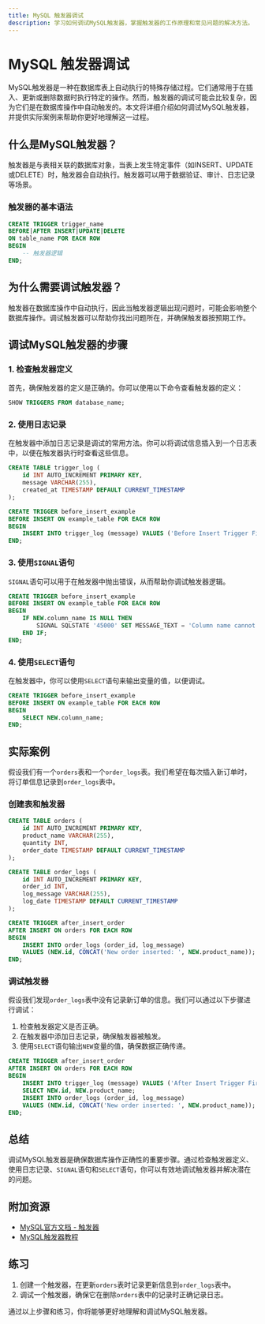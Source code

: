 ```yaml
---
title: MySQL 触发器调试
description: 学习如何调试MySQL触发器，掌握触发器的工作原理和常见问题的解决方法。
---
```


# MySQL 触发器调试

MySQL触发器是一种在数据库表上自动执行的特殊存储过程。它们通常用于在插入、更新或删除数据时执行特定的操作。然而，触发器的调试可能会比较复杂，因为它们是在数据库操作中自动触发的。本文将详细介绍如何调试MySQL触发器，并提供实际案例来帮助你更好地理解这一过程。

## 什么是MySQL触发器？

触发器是与表相关联的数据库对象，当表上发生特定事件（如INSERT、UPDATE或DELETE）时，触发器会自动执行。触发器可以用于数据验证、审计、日志记录等场景。

### 触发器的基本语法

```sql
CREATE TRIGGER trigger_name
BEFORE|AFTER INSERT|UPDATE|DELETE
ON table_name FOR EACH ROW
BEGIN
    -- 触发器逻辑
END;
```

## 为什么需要调试触发器？

触发器在数据库操作中自动执行，因此当触发器逻辑出现问题时，可能会影响整个数据库操作。调试触发器可以帮助你找出问题所在，并确保触发器按预期工作。

## 调试MySQL触发器的步骤

### 1. 检查触发器定义

首先，确保触发器的定义是正确的。你可以使用以下命令查看触发器的定义：

```sql
SHOW TRIGGERS FROM database_name;
```

### 2. 使用日志记录

在触发器中添加日志记录是调试的常用方法。你可以将调试信息插入到一个日志表中，以便在触发器执行时查看这些信息。

```sql
CREATE TABLE trigger_log (
    id INT AUTO_INCREMENT PRIMARY KEY,
    message VARCHAR(255),
    created_at TIMESTAMP DEFAULT CURRENT_TIMESTAMP
);

CREATE TRIGGER before_insert_example
BEFORE INSERT ON example_table FOR EACH ROW
BEGIN
    INSERT INTO trigger_log (message) VALUES ('Before Insert Trigger Fired');
END;
```

### 3. 使用`SIGNAL`语句

`SIGNAL`语句可以用于在触发器中抛出错误，从而帮助你调试触发器逻辑。

```sql
CREATE TRIGGER before_insert_example
BEFORE INSERT ON example_table FOR EACH ROW
BEGIN
    IF NEW.column_name IS NULL THEN
        SIGNAL SQLSTATE '45000' SET MESSAGE_TEXT = 'Column name cannot be null';
    END IF;
END;
```

### 4. 使用`SELECT`语句

在触发器中，你可以使用`SELECT`语句来输出变量的值，以便调试。

```sql
CREATE TRIGGER before_insert_example
BEFORE INSERT ON example_table FOR EACH ROW
BEGIN
    SELECT NEW.column_name;
END;
```

## 实际案例

假设我们有一个`orders`表和一个`order_logs`表。我们希望在每次插入新订单时，将订单信息记录到`order_logs`表中。

### 创建表和触发器

```sql
CREATE TABLE orders (
    id INT AUTO_INCREMENT PRIMARY KEY,
    product_name VARCHAR(255),
    quantity INT,
    order_date TIMESTAMP DEFAULT CURRENT_TIMESTAMP
);

CREATE TABLE order_logs (
    id INT AUTO_INCREMENT PRIMARY KEY,
    order_id INT,
    log_message VARCHAR(255),
    log_date TIMESTAMP DEFAULT CURRENT_TIMESTAMP
);

CREATE TRIGGER after_insert_order
AFTER INSERT ON orders FOR EACH ROW
BEGIN
    INSERT INTO order_logs (order_id, log_message)
    VALUES (NEW.id, CONCAT('New order inserted: ', NEW.product_name));
END;
```

### 调试触发器

假设我们发现`order_logs`表中没有记录新订单的信息。我们可以通过以下步骤进行调试：

1. 检查触发器定义是否正确。
2. 在触发器中添加日志记录，确保触发器被触发。
3. 使用`SELECT`语句输出`NEW`变量的值，确保数据正确传递。

```sql
CREATE TRIGGER after_insert_order
AFTER INSERT ON orders FOR EACH ROW
BEGIN
    INSERT INTO trigger_log (message) VALUES ('After Insert Trigger Fired');
    SELECT NEW.id, NEW.product_name;
    INSERT INTO order_logs (order_id, log_message)
    VALUES (NEW.id, CONCAT('New order inserted: ', NEW.product_name));
END;
```

## 总结

调试MySQL触发器是确保数据库操作正确性的重要步骤。通过检查触发器定义、使用日志记录、`SIGNAL`语句和`SELECT`语句，你可以有效地调试触发器并解决潜在的问题。

## 附加资源

- [MySQL官方文档 - 触发器](https://dev.mysql.com/doc/refman/8.0/en/triggers.html)
- [MySQL触发器教程](https://www.mysqltutorial.org/mysql-triggers/)

## 练习

1. 创建一个触发器，在更新`orders`表时记录更新信息到`order_logs`表中。
2. 调试一个触发器，确保它在删除`orders`表中的记录时正确记录日志。

通过以上步骤和练习，你将能够更好地理解和调试MySQL触发器。